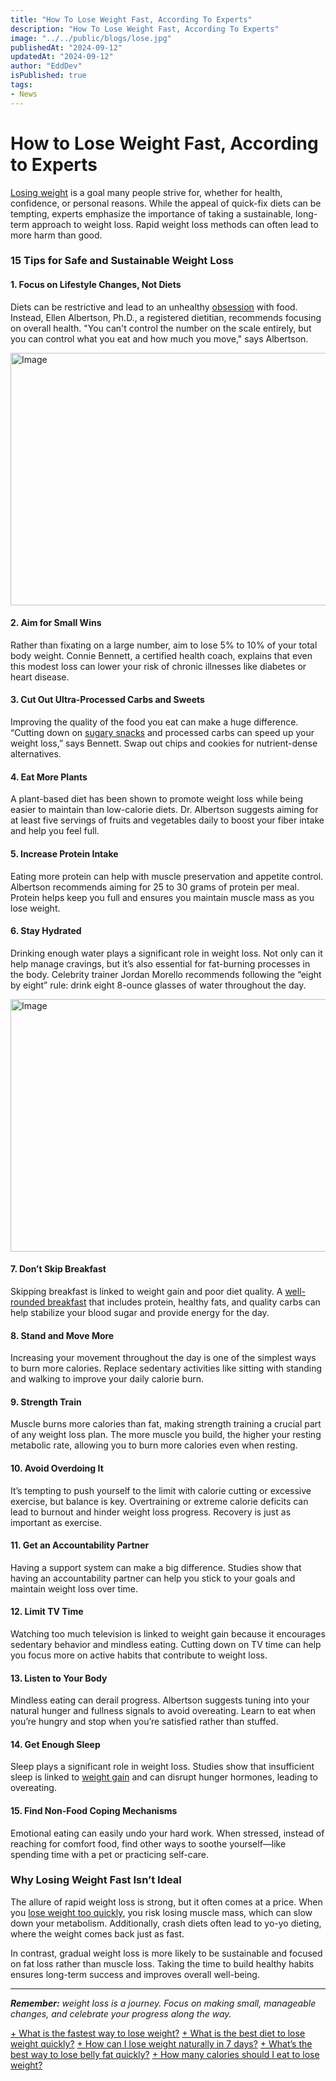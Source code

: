 ```yaml
---
title: "How To Lose Weight Fast, According To Experts"
description: "How To Lose Weight Fast, According To Experts"
image: "../../public/blogs/lose.jpg"
publishedAt: "2024-09-12"
updatedAt: "2024-09-12"
author: "EddDev"
isPublished: true
tags:
- News
---
```


# How to Lose Weight Fast, According to Experts

[Losing weight](https://affordspoonsgray.com/j75ssn35?key=55f12044e7cbff305d4db14598c53a3a) is a goal many people strive for, whether for health, confidence, or personal reasons. While the appeal of quick-fix diets can be tempting, experts emphasize the importance of taking a sustainable, long-term approach to weight loss. Rapid weight loss methods can often lead to more harm than good.

### 15 Tips for Safe and Sustainable Weight Loss

#### 1. Focus on Lifestyle Changes, Not Diets
Diets can be restrictive and lead to an unhealthy [obsession](https://affordspoonsgray.com/j75ssn35?key=55f12044e7cbff305d4db14598c53a3a) with food. Instead, Ellen Albertson, Ph.D., a registered dietitian, recommends focusing on overall health. "You can't control the number on the scale entirely, but you can control what you eat and how much you move," says Albertson.

<Image
  src="/blogs/lose-2.jpg"
  width="718"
  height="404"
  alt="Image"
  sizes="100vw"
/>


#### 2. Aim for Small Wins
Rather than fixating on a large number, aim to lose 5% to 10% of your total body weight. Connie Bennett, a certified health coach, explains that even this modest loss can lower your risk of chronic illnesses like diabetes or heart disease.

#### 3. Cut Out Ultra-Processed Carbs and Sweets
Improving the quality of the food you eat can make a huge difference. “Cutting down on [sugary snacks](https://affordspoonsgray.com/j75ssn35?key=55f12044e7cbff305d4db14598c53a3a) and processed carbs can speed up your weight loss,” says Bennett. Swap out chips and cookies for nutrient-dense alternatives.

#### 4. Eat More Plants
A plant-based diet has been shown to promote weight loss while being easier to maintain than low-calorie diets. Dr. Albertson suggests aiming for at least five servings of fruits and vegetables daily to boost your fiber intake and help you feel full.

#### 5. Increase Protein Intake
Eating more protein can help with muscle preservation and appetite control. Albertson recommends aiming for 25 to 30 grams of protein per meal. Protein helps keep you full and ensures you maintain muscle mass as you lose weight.

#### 6. Stay Hydrated
Drinking enough water plays a significant role in weight loss. Not only can it help manage cravings, but it’s also essential for fat-burning processes in the body. Celebrity trainer Jordan Morello recommends following the “eight by eight” rule: drink eight 8-ounce glasses of water throughout the day.

<Image
  src="/blogs/lose-1.jpg"
  width="718"
  height="404"
  alt="Image"
  sizes="100vw"
/>

#### 7. Don’t Skip Breakfast
Skipping breakfast is linked to weight gain and poor diet quality. A [well-rounded breakfast](https://affordspoonsgray.com/j75ssn35?key=55f12044e7cbff305d4db14598c53a3a) that includes protein, healthy fats, and quality carbs can help stabilize your blood sugar and provide energy for the day.

#### 8. Stand and Move More
Increasing your movement throughout the day is one of the simplest ways to burn more calories. Replace sedentary activities like sitting with standing and walking to improve your daily calorie burn.

#### 9. Strength Train
Muscle burns more calories than fat, making strength training a crucial part of any weight loss plan. The more muscle you build, the higher your resting metabolic rate, allowing you to burn more calories even when resting.

#### 10. Avoid Overdoing It
It’s tempting to push yourself to the limit with calorie cutting or excessive exercise, but balance is key. Overtraining or extreme calorie deficits can lead to burnout and hinder weight loss progress. Recovery is just as important as exercise.

#### 11. Get an Accountability Partner
Having a support system can make a big difference. Studies show that having an accountability partner can help you stick to your goals and maintain weight loss over time.

#### 12. Limit TV Time
Watching too much television is linked to weight gain because it encourages sedentary behavior and mindless eating. Cutting down on TV time can help you focus more on active habits that contribute to weight loss.

#### 13. Listen to Your Body
Mindless eating can derail progress. Albertson suggests tuning into your natural hunger and fullness signals to avoid overeating. Learn to eat when you’re hungry and stop when you’re satisfied rather than stuffed.

#### 14. Get Enough Sleep
Sleep plays a significant role in weight loss. Studies show that insufficient sleep is linked to [weight gain](https://affordspoonsgray.com/j75ssn35?key=55f12044e7cbff305d4db14598c53a3a) and can disrupt hunger hormones, leading to overeating.

#### 15. Find Non-Food Coping Mechanisms
Emotional eating can easily undo your hard work. When stressed, instead of reaching for comfort food, find other ways to soothe yourself—like spending time with a pet or practicing self-care.

### Why Losing Weight Fast Isn’t Ideal

The allure of rapid weight loss is strong, but it often comes at a price. When you [lose weight too quickly](https://affordspoonsgray.com/j75ssn35?key=55f12044e7cbff305d4db14598c53a3a), you risk losing muscle mass, which can slow down your metabolism. Additionally, crash diets often lead to yo-yo dieting, where the weight comes back just as fast.

In contrast, gradual weight loss is more likely to be sustainable and focused on fat loss rather than muscle loss. Taking the time to build healthy habits ensures long-term success and improves overall well-being.

---

_**Remember:** weight loss is a journey. Focus on making small, manageable changes, and celebrate your progress along the way._


[+ What is the fastest way to lose weight?](https://affordspoonsgray.com/j75ssn35?key=55f12044e7cbff305d4db14598c53a3a)
[+ What is the best diet to lose weight quickly?](https://affordspoonsgray.com/j75ssn35?key=55f12044e7cbff305d4db14598c53a3a)
[+ How can I lose weight naturally in 7 days?](https://affordspoonsgray.com/j75ssn35?key=55f12044e7cbff305d4db14598c53a3a)
[+ What’s the best way to lose belly fat quickly?](https://affordspoonsgray.com/j75ssn35?key=55f12044e7cbff305d4db14598c53a3a)
[+ How many calories should I eat to lose weight?](https://affordspoonsgray.com/j75ssn35?key=55f12044e7cbff305d4db14598c53a3a)